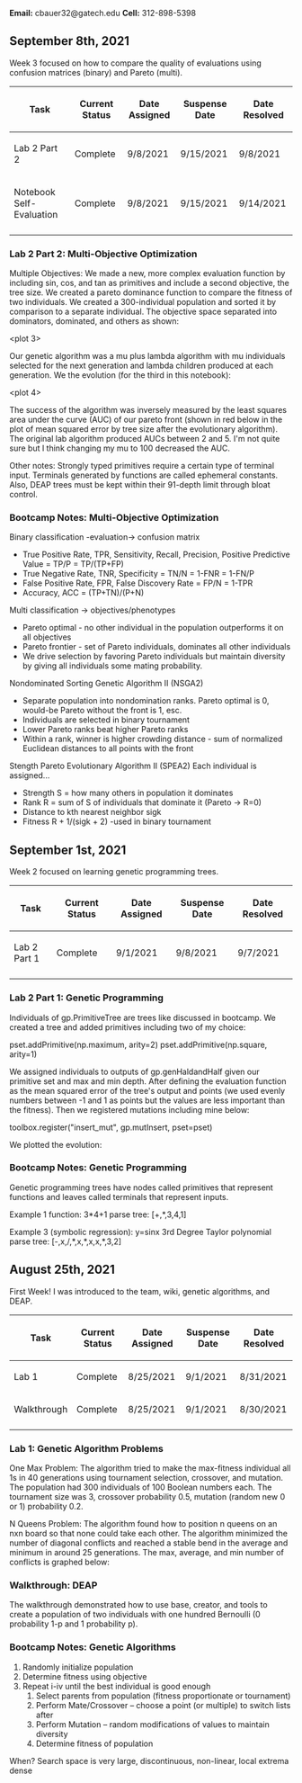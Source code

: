 '''Email:''' cbauer32@gatech.edu
'''Cell:''' 312-898-5398

==September 8th, 2021==
Week 3 focused on how to compare the quality of evaluations using confusion matrices (binary) and Pareto (multi).

{| class="wikitable"
!Task
!Current Status
!Date Assigned
!Suspense Date
!Date Resolved
|-
|Lab 2 Part 2
|Complete
|9/8/2021
|9/15/2021
|9/8/2021
|-
|Notebook Self-Evaluation
|Complete
|9/8/2021
|9/15/2021
|9/14/2021
|-
|}

===Lab 2 Part 2: Multi-Objective Optimization===
Multiple Objectives: We made a new, more complex evaluation function by including sin, cos, and tan as primitives and include a second objective, the tree size. We created a pareto dominance function to compare the fitness of two individuals. We created a 300-individual population and sorted it by comparison to a separate individual. The objective space separated into dominators, dominated, and others as shown:

<plot 3>

Our genetic algorithm was a mu plus lambda algorithm with mu individuals selected for the next generation and lambda children produced at each generation. We the evolution (for the third in this notebook):

<plot 4>

The success of the algorithm was inversely measured by the least squares area under the curve (AUC) of our pareto front (shown in red below in the plot of mean squared error by tree size after the evolutionary algorithm). The original lab algorithm produced AUCs between 2 and 5. I'm not quite sure but I think changing my mu to 100 decreased the AUC.

<plot5>

Other notes: Strongly typed primitives require a certain type of terminal input. Terminals generated by functions are called ephemeral constants. Also, DEAP trees must be kept within their 91-depth limit through bloat control.

===Bootcamp Notes: Multi-Objective Optimization===
Binary classification -evaluation-> confusion matrix
*True Positive Rate, TPR, Sensitivity, Recall, Precision, Positive Predictive Value = TP/P = TP/(TP+FP)
*True Negative Rate, TNR, Specificity = TN/N = 1-FNR = 1-FN/P
*False Positive Rate, FPR, False Discovery Rate = FP/N = 1-TPR
*Accuracy, ACC = (TP+TN)/(P+N)

Multi classification -> objectives/phenotypes 
*Pareto optimal - no other individual in the population outperforms it on all objectives
*Pareto frontier - set of Pareto individuals, dominates all other individuals
*We drive selection by favoring Pareto individuals but maintain diversity by giving all individuals some mating probability.

Nondominated Sorting Genetic Algorithm II (NSGA2)
*Separate population into nondomination ranks. Pareto optimal is 0, would-be Pareto without the front is 1, esc.
*Individuals are selected in binary tournament
*Lower Pareto ranks beat higher Pareto ranks
*Within a rank, winner is higher crowding distance - sum of normalized Euclidean distances to all points with the front

Stength Pareto Evolutionary Algorithm II (SPEA2)
Each individual is assigned...
*Strength S = how many others in population it dominates
*Rank R = sum of S of individuals that dominate it (Pareto -> R=0)
*Distance to kth nearest neighbor sigk
*Fitness R + 1/(sigk + 2) -used in binary tournament

==September 1st, 2021==
Week 2 focused on learning genetic programming trees.

{| class="wikitable"
!Task
!Current Status
!Date Assigned
!Suspense Date
!Date Resolved
|-
|Lab 2 Part 1
|Complete
|9/1/2021
|9/8/2021
|9/7/2021
|-
|}

===Lab 2 Part 1: Genetic Programming===
Individuals of gp.PrimitiveTree are trees like discussed in bootcamp. We created a tree and added primitives including two of my choice:

pset.addPrimitive(np.maximum, arity=2)
pset.addPrimitive(np.square, arity=1)

We assigned individuals to outputs of gp.genHaldandHalf given our primitive set and max and min depth. After defining the evaluation function as the mean squared error of the tree's output and points (we used evenly numbers between -1 and 1 as points but the values are less important than the fitness). Then we registered mutations including mine below:

toolbox.register("insert_mut", gp.mutInsert, pset=pset)

We plotted the evolution:

<plot2>

===Bootcamp Notes: Genetic Programming===
Genetic programming trees have nodes called primitives that represent functions and leaves called terminals that represent inputs. 

Example 1 function: 3*4+1 parse tree: [+,*,3,4,1]

Example 3 (symbolic regression): y=sinx 3rd Degree Taylor polynomial parse tree: [-,x,/,*,x,*,x,x,*,3,2]


==August 25th, 2021==
First Week! I was introduced to the team, wiki, genetic algorithms, and DEAP.

{| class="wikitable"
!Task
!Current Status
!Date Assigned
!Suspense Date
!Date Resolved
|-
|Lab 1
|Complete
|8/25/2021
|9/1/2021
|8/31/2021
|-
|Walkthrough
|Complete
|8/25/2021
|9/1/2021
|8/30/2021
|-
|}

===Lab 1: Genetic Algorithm Problems===
One Max Problem: The algorithm tried to make the max-fitness individual all 1s in 40 generations using tournament selection, crossover, and mutation. The population had 300 individuals of 100 Boolean numbers each. The tournament size was 3, crossover probability 0.5, mutation (random new 0 or 1) probability 0.2.

N Queens Problem: The algorithm found how to position n queens on an nxn board so that none could take each other. The algorithm minimized the number of diagonal conflicts and reached a stable bend in the average and minimum in around 25 generations. The max, average, and min number of conflicts is graphed below:

<plot1>

===Walkthrough: DEAP===
The walkthrough demonstrated how to use base, creator, and tools to create a population of two individuals with one hundred Bernoulli (0 probability 1-p and 1 probability p).

===Bootcamp Notes: Genetic Algorithms===
#Randomly initialize population
#Determine fitness using objective
#Repeat i-iv until the best individual is good enough
##Select parents from population (fitness proportionate or tournament)
##Perform Mate/Crossover – choose a point (or multiple) to switch lists after
##Perform Mutation – random modifications of values to maintain diversity
##Determine fitness of population

When? Search space is very large, discontinuous, non-linear, local extrema dense
